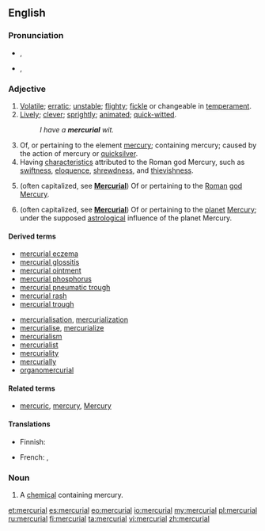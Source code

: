 ==English==

===Pronunciation===
* {{a|RP}} {{IPA|/mɜːˈkjʊəriəl/}}, {{X-SAMPA|/<tt>m3:"kjUəri@l</tt>/}}
* {{a|US}} {{IPA|/mɝˈkjʊriəl/|/mɝˈkjɔriəl/}}, {{X-SAMPA|/m3`"kjUri@l/|/m3`kjOri@l/}}

===Adjective===
{{en-adj}}

# [[volatile|Volatile]]; [[erratic]]; [[unstable]]; [[flighty]]; [[fickle]] or changeable in [[temperament]].
# [[lively|Lively]]; [[clever]]; [[sprightly]]; [[animated]]; [[quick-witted]].
#: ''I have a '''mercurial''' wit.''
# Of, or pertaining to the element [[mercury]]; containing mercury; caused by the action of mercury or [[quicksilver]].
# Having [[characteristic]]s attributed to the Roman god Mercury, such as [[swiftness]], [[eloquence]], [[shrewdness]], and [[thievishness]].
# {{context|Roman mythology}} (often capitalized, see '''[[Mercurial]]''') Of or pertaining to the [[Roman]] [[god]] [[Mercury]].
# {{context|astronomy}} (often capitalized, see '''[[Mercurial]]''') Of or pertaining to the [[planet]] [[Mercury]]; under the supposed [[astrological]] influence of the planet Mercury.

====Derived terms====
{{top2}}
* [[mercurial eczema]]
* [[mercurial glossitis]]
* [[mercurial ointment]]
* [[mercurial phosphorus]]
* [[mercurial pneumatic trough]]
* [[mercurial rash]]
* [[mercurial trough]]
{{mid2}}
* [[mercurialisation]], [[mercurialization]]
* [[mercurialise]], [[mercurialize]]
* [[mercurialism]]
* [[mercurialist]]
* [[mercuriality]]
* [[mercurially]]
* [[organomercurial]]
{{bottom}}

====Related terms====
* [[mercuric]], [[mercury]], [[Mercury]]

====Translations====
{{trans-top|containing the element mercury}}
* Finnish: {{t-|fi|elohopeapitoinen}}
{{trans-mid}}
* French: {{t+|fr|mercuriel|m}}, {{t+|fr|mercurielle|f}}
{{trans-bottom}}

===Noun===
{{en-noun}}

# A [[chemical]] containing mercury.

[[et:mercurial]]
[[es:mercurial]]
[[eo:mercurial]]
[[io:mercurial]]
[[my:mercurial]]
[[pl:mercurial]]
[[ru:mercurial]]
[[fi:mercurial]]
[[ta:mercurial]]
[[vi:mercurial]]
[[zh:mercurial]]